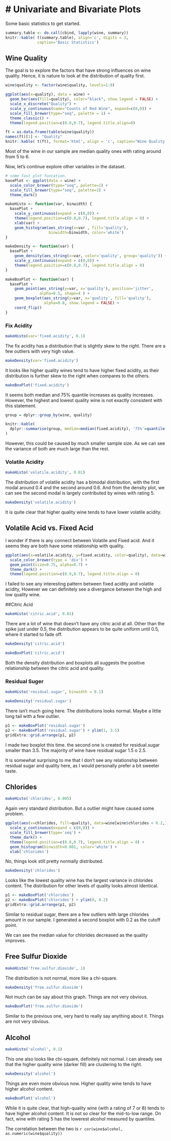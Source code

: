 # Univariate and Bivariate Plots
===

Some basic statistics to get started.
```r
summary.table <- do.call(cbind, lapply(wine, summary))
knitr::kable( t(summary.table), align='c', digits = 3, 
              caption='Basic Statistics')
```

## Wine Quality
The goal is to explore the factors that have strong influences on wine quality. 
Hence, it is nature to look at the distribution of quality first. 

```r
wine$quality <- factor(wine$quality, levels=1:8)

ggplot(aes(x=quality), data = wine) +
  geom_bar(aes(fill=quality), color="black", show.legend = FALSE) +
  scale_x_discrete("Quality") +
  scale_y_continuous(name="Counts of Red Wine", expand=c(0,0)) +
  scale_fill_brewer(type="seq", palette = 1) +
  theme_classic() +
  theme(legend.position=c(0.8,0.7), legend.title.align=0)
```

```r
ft = as.data.frame(table(wine$quality))
names(ft)[1] <- "Quality"
knitr::kable( t(ft), format='html', align = 'c', caption="Wine Quality Frequency")
```

Most of the wine in our sample are median quality ones with rating around from 5 to 6. 

Now, let's continue explore other variables in the dataset.
```r
# some fast plot funcation. 
basePlot <- ggplot(data = wine) + 
  scale_color_brewer(type="seq", palette=1) +
  scale_fill_brewer(type="seq", palette=1) +
  theme_dark()

makeHisto <- function(var, binwidth) {
  basePlot + 
    scale_y_continuous(expand = c(0,0)) +
    theme(legend.position=c(0.8,0.7), legend.title.align = 0) +
    xlab(var) +
    geom_histogram(aes_string(x=var , fill='quality'), 
                   binwidth=binwidth, color='white')
}

makeDensity <- function(var) {
  basePlot + 
    geom_density(aes_string(x=var, color='quality', group='quality')) +
    scale_y_continuous(expand = c(0,0)) +
    theme(legend.position=c(0.8,0.7), legend.title.align = 0)
}

makeBoxPlot <- function(var) {
  basePlot +
    geom_point(aes_string(y=var, x='quality'), position='jitter', 
               alpha=0.5, shape=4 ) +
    geom_boxplot(aes_string(y=var, x='quality', fill='quality'), 
                 alpha=0.8, show.legend = FALSE) +
    coord_flip()
}
```

### Fix Acidity
```r
makeHisto(var='fixed.acidity', 0.1)
```
The fix acidity has a distribution that is slightly skew to the right. 
There are a few outliers with very high value.

```r
makeDensity(var='fixed.acidity')
```
It looks like higher quality wines tend to have higher fixed acidity, as their 
distribution is further skew to the right when compares to the others.

```r
makeBoxPlot('fixed.acidity')
```

It seems both median and 75% quantile increases as quality increases. However, the highest and lowest quality wine is not exactly consistent with this statement.
```r
group = dplyr::group_by(wine, quality)

knitr::kable(
  dplyr::summarise(group, median=median(fixed.acidity), '75%'=quantile(fixed.acidity, 0.75))
)
```
However, this could be caused by much smaller sample size. As we can see the variance of both are much large than the rest.

### Volatile Acidity
```r
makeHisto('volatile.acidity', 0.01)
```
The distribution of volatile acidity has a bimodal distribution, with the first modal around 0.4 and the second around 0.6. And from the density plot, we can see the second modal is largely contributed by wines with rating 5. 

```r
makeDensity('volatile.acidity')
```
It is quite clear that higher quality wine tends to have lower volatile acidity.

## Volatile Acid vs. Fixed Acid
I wonder if there is any connect between Volatile and Fixed acid. And it seems they are both have some relationship with quality.

```r
ggplot(aes(x=volatile.acidity, y=fixed.acidity, color=quality), data=wine) +
  scale_color_brewer(type = 'div') +
  geom_point(size=0.75, alpha=0.7) + 
  theme_dark() +
  theme(legend.position=c(0.9,0.7), legend.title.align = 0)
```
I failed to see any interesting pattern between fixed acidity and volatile acidity, 
However we can definitely see a divergance between the high and low quality wine.

##Citric Acid
```r
makeHisto('citric.acid', 0.01)
```
There are a lot of wine that doesn't have any citric acid at all. Other than the 
spike just under 0.5, the distribution appears to be quite uniform until 0.5, 
where it started to fade off.

```r
makeDensity('citric.acid')
```

```r
makeBoxPlot('citric.acid')
```

Both the density distribution and boxplots all suggests the positive relationship
between the citric acid and quality. 

<h3>Residual Suger</h3>
```r
makeHisto('residual.sugar', binwidth = 0.1)
```
```r
makeDensity('residual.sugar')
```
There isn't much going here. The distributions looks normal. Maybe a little long 
tail with a few outlier.

```r
p1 <- makeBoxPlot('residual.sugar')
p2 <- makeBoxPlot('residual.sugar') + ylim(1, 3.5)
gridExtra::grid.arrange(p1, p2)
```
I made two boxplot this time. the second one is created for residual.sugar 
smaller than 3.5. The majority of wine have residual sugar 1.5 o 2.5.

It is somewhat surprising to me that I don't see any relationship between residual sugar and quality here, as I would personally prefer a bit sweeter taste. 

## Chlorides
```r
makeHisto('chlorides', 0.005)
```
Again very standard distribution. But a outlier might have caused some problem.

```r
ggplot(aes(x=chlorides, fill=quality), data=wine[wine$chlorides < 0.2,])  +
  scale_y_continuous(expand = c(0,0)) +
  scale_fill_brewer(type='seq') +
  theme_dark() +
  theme(legend.position=c(0.8,0.7), legend.title.align = 0) +
  geom_histogram(binwidth=0.001, color='white') + 
  xlab('chlorides')
```

No, things look still pretty normally distributed.

```r
makeDensity('chlorides')
```
Looks like the lowest quality wine has the largest variance in chlorides content. 
The distribution for other levels of quality looks almost identical. 

```r
p1 <- makeBoxPlot('chlorides')
p2 <- makeBoxPlot('chlorides') + ylim(0, 0.2)
gridExtra::grid.arrange(p1, p2)
```
Similar to residual sugar, there are a few outliers with large chlorides amount
in our sample. I generated a second boxplot with 0.2 as the cutoff point.

We can see the median value for chlorides decreased as the quality improves.

## Free Sulfur Dioxide
```r
makeHisto('free.sulfur.dioxide', 1)
```
The distribution is not normal, more like a chi-square.

```r
makeDensity('free.sulfur.dioxide')
```
Not much can be say about this graph. Things are not very obvious.

```r
makeBoxPlot('free.sulfur.dioxide')
```
Similar to the previous one, very hard to really say anything about it. Things are not very obvious.


## Alcohol
```r
makeHisto('alcohol', 0.1)
```
This one also looks like chi-square, definitely not normal. I can already see that the higher quality wine (darker fill) are clustering to the right.

```r
makeDensity('alcohol')
```
Things are even more obvious now. Higher quality wine tends to have higher 
alcohol content.

```r
makeBoxPlot('alcohol')
```
While it is quite clear, that high-quality wine (with a rating of 7 or 8) tends to have higher alcohol content. It is not so clear for the mid-to-low range. On fact, wine with rating 5 has the lowerest alcohol measured by quantiles. 

The correlation between the two is `r cor(wine$alcohol, as.numeric(wine$quality))`